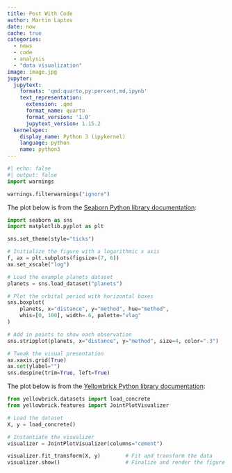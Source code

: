 ```yaml
---
title: Post With Code
author: Martin Laptev
date: now
cache: true
categories:
  - news
  - code
  - analysis
  - "data visualization"
image: image.jpg
jupyter:
  jupytext:
    formats: 'qmd:quarto,py:percent,md,ipynb'
    text_representation:
      extension: .qmd
      format_name: quarto
      format_version: '1.0'
      jupytext_version: 1.15.2
  kernelspec:
    display_name: Python 3 (ipykernel)
    language: python
    name: python3
---
```


```python
#| echo: false
#| output: false
import warnings

warnings.filterwarnings("ignore")
```

The plot below is from the [Seaborn Python library documentation](https://seaborn.pydata.org/examples/horizontal_boxplot.html):

```python
import seaborn as sns
import matplotlib.pyplot as plt

sns.set_theme(style="ticks")

# Initialize the figure with a logarithmic x axis
f, ax = plt.subplots(figsize=(7, 6))
ax.set_xscale("log")

# Load the example planets dataset
planets = sns.load_dataset("planets")

# Plot the orbital period with horizontal boxes
sns.boxplot(
    planets, x="distance", y="method", hue="method",
    whis=[0, 100], width=.6, palette="vlag"
)

# Add in points to show each observation
sns.stripplot(planets, x="distance", y="method", size=4, color=".3")

# Tweak the visual presentation
ax.xaxis.grid(True)
ax.set(ylabel="")
sns.despine(trim=True, left=True)
```

The plot below is from the [Yellowbrick Python library documentation](https://www.scikit-yb.org/en/latest/api/features/jointplot.html?highlight=joint%20plot#joint-plot-visualization):

```python
from yellowbrick.datasets import load_concrete
from yellowbrick.features import JointPlotVisualizer

# Load the dataset
X, y = load_concrete()

# Instantiate the visualizer
visualizer = JointPlotVisualizer(columns="cement")

visualizer.fit_transform(X, y)        # Fit and transform the data
visualizer.show()                     # Finalize and render the figure
```
